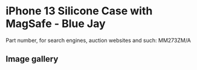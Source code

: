 
# iPhone 13 Silicone Case with MagSafe - Blue Jay

Part number, for search engines, auction websites and such: MM273ZM/A

## Image gallery

<div style={{ width: "768px" }}>
  <GalleryComponent
    images={[
      {
        original: "/everysource/MM273.webp",
        thumbnail: "/everypreview/MM273.webp",
      },
      {
        original: "/everysource/MM273_AV1.webp",
        thumbnail: "/everypreview/MM273_AV1.webp",
      },
      {
        original: "/everysource/MM273_AV2.webp",
        thumbnail: "/everypreview/MM273_AV2.webp",
      },
      {
        original: "/everysource/MM273_AV3.webp",
        thumbnail: "/everypreview/MM273_AV3.webp",
      },
      {
        original: "/everysource/MM273_AV4.webp",
        thumbnail: "/everypreview/MM273_AV4.webp",
      },
      {
        original: "/everysource/MM273_AV5.webp",
        thumbnail: "/everypreview/MM273_AV5.webp",
      },
      {
        original: "/everysource/MM273_AV6.webp",
        thumbnail: "/everypreview/MM273_AV6.webp",
      }
    ]}
  />
</div>